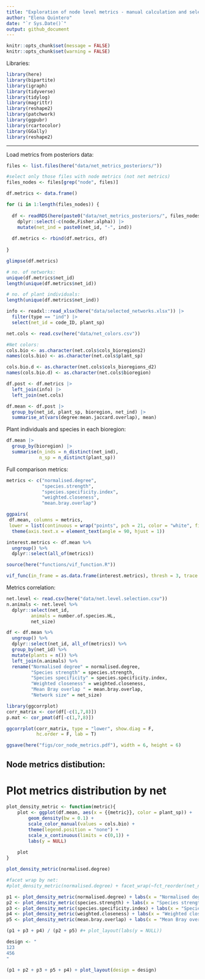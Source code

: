 ```yaml
---
title: "Exploration of node level metrics - manual calculation and selection"
author: "Elena Quintero"
date: "`r Sys.Date()`"
output: github_document
---
```


```r
knitr::opts_chunk$set(message = FALSE)
knitr::opts_chunk$set(warning = FALSE)
```

Libraries:

```r
library(here)
library(bipartite)
library(igraph)
library(tidyverse)
library(tidylog)
library(magrittr)
library(reshape2)
library(patchwork)
library(ggpubr)
library(rcartocolor)
library(GGally)
library(reshape2)
```

-----------------


Load metrics from posteriors data:

```r
files <- list.files(here("data/net_metrics_posteriors/"))

#select only those files with node metrics (not net metrics)
files_nodes <- files[grep("node", files)]

df.metrics <- data.frame()

for (i in 1:length(files_nodes)) {
  
  df <- readRDS(here(paste0("data/net_metrics_posteriors/", files_nodes[i]))) |> 
    dplyr::select(-c(node,Fisher.alpha)) |> 
    mutate(net_ind = paste0(net_id, "-", ind))
  
  df.metrics <- rbind(df.metrics, df)
  
}

glimpse(df.metrics)

# no. of networks:
unique(df.metrics$net_id)
length(unique(df.metrics$net_id))

# no. of plant individuals:
length(unique(df.metrics$net_ind))
```

```r
info <- readxl::read_xlsx(here("data/selected_networks.xlsx")) |>
  filter(type == "ind") |> 
  select(net_id = code_ID, plant_sp)

net.cols <- read.csv(here("data/net_colors.csv"))

#Net colors:
cols.bio <- as.character(net.cols$cols_bioregions2)
names(cols.bio) <- as.character(net.cols$plant_sp)

cols.bio.d <- as.character(net.cols$cols_bioregions_d2)
names(cols.bio.d) <- as.character(net.cols$bioregion)

df.post <- df.metrics |> 
  left_join(info) |> 
  left_join(net.cols)
```

```r
df.mean <- df.post |> 
  group_by(net_id, plant_sp, bioregion, net_ind) |> 
  summarise_at(vars(degree:mean.jaccard.overlap), mean)
```


Plant individuals and species in each bioregion:

```r
df.mean |> 
  group_by(bioregion) |> 
  summarise(n_inds = n_distinct(net_ind),
            n_sp = n_distinct(plant_sp))
```


Full comparison metrics:

```r
metrics <- c("normalised.degree",
             "species.strength",
             "species.specificity.index",
             "weighted.closeness",
             "mean.bray.overlap")

ggpairs(
 df.mean, columns = metrics,
 lower = list(continuous = wrap("points", pch = 21, color = "white", fill= "black", size = 0.75))) + 
  theme(axis.text.x = element_text(angle = 90, hjust = 1))
```


```r
interest.metrics <- df.mean %>% 
  ungroup() %>% 
  dplyr::select(all_of(metrics))

source(here("functions/vif_function.R"))

vif_func(in_frame = as.data.frame(interest.metrics), thresh = 3, trace = T)
```


Metrics correlation:

```r
net.level <- read.csv(here("data/net.level.selection.csv"))
n.animals <- net.level %>% 
  dplyr::select(net_id, 
         animals = number.of.species.HL, 
         net_size)

df <- df.mean %>%
  ungroup() %>% 
  dplyr::select(net_id, all_of(metrics)) %>%
  group_by(net_id) %>%
  mutate(plants = n()) %>%
  left_join(n.animals) %>%
  rename("Normalised degree" = normalised.degree,
         "Species strength" = species.strength,
         "Species specificity" = species.specificity.index,
         "Weighted closeness" = weighted.closeness,
         "Mean Bray overlap " = mean.bray.overlap,
         "Network size" = net_size)

library(ggcorrplot)
corr_matrix <- cor(df[-c(1,7,8)])
p.mat <- cor_pmat(df[-c(1,7,8)])

ggcorrplot(corr_matrix, type = "lower", show.diag = F,
           hc.order = F, lab = T)

ggsave(here("figs/cor_node_metrics.pdf"), width = 6, height = 6)
```


## Node metrics distibution:

# Plot metrics distribution by net

```r
plot_density_metric <- function(metric){
    plot <- ggplot(df.mean, aes(x = {{metric}}, color = plant_sp)) + 
        geom_density(bw = 0.1) +
        scale_color_manual(values = cols.bio) + 
        theme(legend.position = "none") + 
        scale_x_continuous(limits = c(0,1)) +
        labs(y = NULL)
  
    plot
}

plot_density_metric(normalised.degree)

#facet wrap by net:
#plot_density_metric(normalised.degree) + facet_wrap(~fct_reorder(net_name, plant_plot_rank))
```


```r
p1 <- plot_density_metric(normalised.degree) + labs(x = "Normalised degree")
p2 <- plot_density_metric(species.strength) + labs(x = "Species strength")
p3 <- plot_density_metric(species.specificity.index) + labs(x = "Species specificity index")
p4 <- plot_density_metric(weighted.closeness) + labs(x = "Weighted closeness")
p5 <- plot_density_metric(mean.bray.overlap) + labs(x = "Mean Bray overlap")

(p1 + p3 + p4) / (p2 + p5) #+ plot_layout(labs(y = NULL))

design <- "
123
456
"  

(p1 + p2 + p3 + p5 + p4) + plot_layout(design = design)
```

